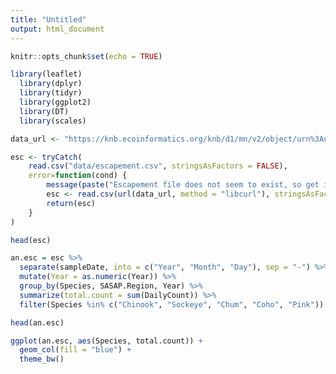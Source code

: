 ```yaml
---
title: "Untitled"
output: html_document
---
```


```r
knitr::opts_chunk$set(echo = TRUE)
```

```r
library(leaflet)
  library(dplyr)
  library(tidyr)
  library(ggplot2)
  library(DT)
  library(scales)
```

```r
data_url <- "https://knb.ecoinformatics.org/knb/d1/mn/v2/object/urn%3Auuid%3Af119a05b-bbe7-4aea-93c6-85434dcb1c5e"

esc <- tryCatch(
    read.csv("data/escapement.csv", stringsAsFactors = FALSE),
    error=function(cond) {
        message(paste("Escapement file does not seem to exist, so get it from the KNB."))
        esc <- read.csv(url(data_url, method = "libcurl"), stringsAsFactors = FALSE)
        return(esc)
    }
)

head(esc) 
```

```r
an.esc = esc %>% 
  separate(sampleDate, into = c("Year", "Month", "Day"), sep = "-") %>% 
  mutate(Year = as.numeric(Year)) %>%  
  group_by(Species, SASAP.Region, Year) %>% 
  summarize(total.count = sum(DailyCount)) %>%
  filter(Species %in% c("Chinook", "Sockeye", "Chum", "Coho", "Pink"))

head(an.esc)
```

```r
ggplot(an.esc, aes(Species, total.count)) +
  geom_col(fill = "blue") +
  theme_bw()
```

```r

```


